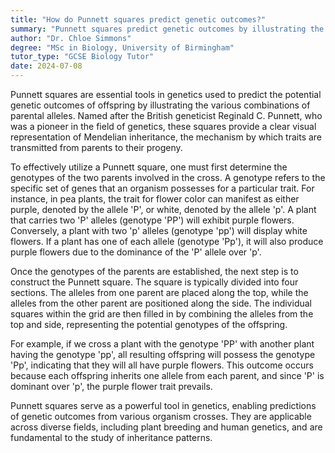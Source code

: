 ```yaml
---
title: "How do Punnett squares predict genetic outcomes?"
summary: "Punnett squares predict genetic outcomes by illustrating the possible combinations of parental alleles in offspring."
author: "Dr. Chloe Simmons"
degree: "MSc in Biology, University of Birmingham"
tutor_type: "GCSE Biology Tutor"
date: 2024-07-08
---
```


Punnett squares are essential tools in genetics used to predict the potential genetic outcomes of offspring by illustrating the various combinations of parental alleles. Named after the British geneticist Reginald C. Punnett, who was a pioneer in the field of genetics, these squares provide a clear visual representation of Mendelian inheritance, the mechanism by which traits are transmitted from parents to their progeny.

To effectively utilize a Punnett square, one must first determine the genotypes of the two parents involved in the cross. A genotype refers to the specific set of genes that an organism possesses for a particular trait. For instance, in pea plants, the trait for flower color can manifest as either purple, denoted by the allele 'P', or white, denoted by the allele 'p'. A plant that carries two 'P' alleles (genotype 'PP') will exhibit purple flowers. Conversely, a plant with two 'p' alleles (genotype 'pp') will display white flowers. If a plant has one of each allele (genotype 'Pp'), it will also produce purple flowers due to the dominance of the 'P' allele over 'p'.

Once the genotypes of the parents are established, the next step is to construct the Punnett square. The square is typically divided into four sections. The alleles from one parent are placed along the top, while the alleles from the other parent are positioned along the side. The individual squares within the grid are then filled in by combining the alleles from the top and side, representing the potential genotypes of the offspring.

For example, if we cross a plant with the genotype 'PP' with another plant having the genotype 'pp', all resulting offspring will possess the genotype 'Pp', indicating that they will all have purple flowers. This outcome occurs because each offspring inherits one allele from each parent, and since 'P' is dominant over 'p', the purple flower trait prevails.

Punnett squares serve as a powerful tool in genetics, enabling predictions of genetic outcomes from various organism crosses. They are applicable across diverse fields, including plant breeding and human genetics, and are fundamental to the study of inheritance patterns.
    